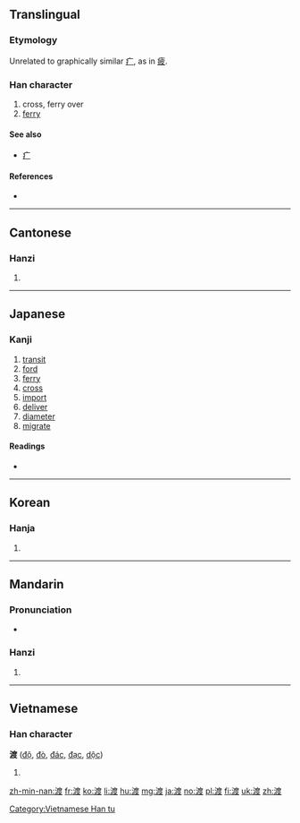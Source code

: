 {{also|疲}}
==Translingual==

===Etymology===
{{Han compound|水|alt1=氵|t1=water|度|ls=psc|c1=s|c2=p}}

Unrelated to graphically similar [[疒]], as in [[疲]].

===Han character===
{{Han char|rn=85|rad=水|as=09|sn=12|four=30147|canj=EITE|ids=⿰氵度}}

# cross, ferry over
# [[ferry]]

====See also====
* [[疒]]

====References====
* {{Han ref|kx=0634.010|dkj=17765|dj=1040.080|hdz=31683.120|uh=6E21|ud=28193|bh=B4E7|bd=46311}}

----

==Cantonese==

===Hanzi===
{{yue-hanzi|jyut=dou6|y=dou6}}

# {{defn|lang=yue|sort=水09}}

----

==Japanese==

===Kanji===
{{ja-kanji|grade=c|rs=水09}}

# [[transit]]
# [[ford]]
# [[ferry]]
# [[cross]]
# [[import]]
# [[deliver]]
# [[diameter]]
# [[migrate]]

====Readings====
* {{ja-readings|on=[[と]] (to)|kun=[[わたる]] (wataru), [[わたす]] (watasu), [[わたし]] (watashi)}}

----

==Korean==

===Hanja===
{{ko-hanja|hangeul=도|eumhun=|rv=do|mr=to|y=to}}

# {{defn|lang=ko|sort=水09}}

----

==Mandarin==

===Pronunciation===
* {{audio|Zh-dù.ogg|Audio|lang=cmn}}

===Hanzi===
{{cmn-hanzi|pin=[[dù]] ([[du4]]), [[fēng]] ([[feng1]])|wg=tu<sup>4</sup>, feng<sup>1</sup>}}

# {{defn|lang=cmn|sort=水09}}

----

==Vietnamese==

===Han character===
'''渡''' ([[độ]], [[đò]], [[đác]], [[đạc]], [[dộc]])

# {{defn|lang=vi}}

[[Category:Vietnamese Han tu]]

[[zh-min-nan:渡]]
[[fr:渡]]
[[ko:渡]]
[[li:渡]]
[[hu:渡]]
[[mg:渡]]
[[ja:渡]]
[[no:渡]]
[[pl:渡]]
[[fi:渡]]
[[uk:渡]]
[[zh:渡]]